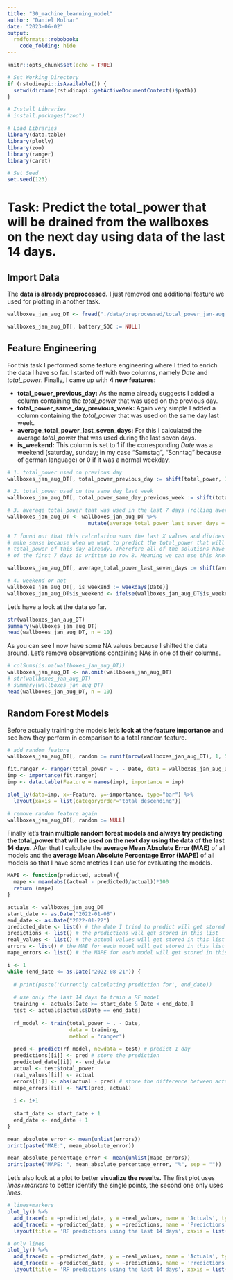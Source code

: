 ```yaml
---
title: "30_machine_learning_model"
author: "Daniel Molnar"
date: "2023-06-02"
output:
  rmdformats::robobook:
    code_folding: hide
---
```


```r
knitr::opts_chunk$set(echo = TRUE)

# Set Working Directory
if (rstudioapi::isAvailable()) {
  setwd(dirname(rstudioapi::getActiveDocumentContext()$path))
}

# Install Libraries
# install.packages("zoo")

# Load Libraries
library(data.table)
library(plotly)
library(zoo)
library(ranger)
library(caret)

# Set Seed
set.seed(123)
```

# Task: Predict the total_power that will be drained from the wallboxes on the next day using data of the last 14 days.

## Import Data

The **data is already preprocessed.** I just removed one additional feature we used for plotting in another task.

```r
wallboxes_jan_aug_DT <- fread("./data/preprocessed/total_power_jan-aug.csv")

wallboxes_jan_aug_DT[, battery_SOC := NULL]
```

## Feature Engineering

For this task I performed some feature engineering where I tried to enrich the data I have so far. I started off with two columns, namely *Date* and *total_power*. Finally, I came up with **4 new features:**

- **total_power_previous_day:** As the name already suggests I added a column containing the *total_power* that was used on the previous day.
- **total_power_same_day_previous_week:** Again very simple I added a column containing the *total_power* that was used on the same day last week.
- **average_total_power_last_seven_days:** For this I calculated the average *total_power* that was used during the last seven days.
- **is_weekend:** This column is set to 1 if the corresponding *Date* was a weekend (saturday, sunday; in my case "Samstag", "Sonntag" because of german language) or 0 if it was a normal weekday.

```r
# 1. total_power used on previous day
wallboxes_jan_aug_DT[, total_power_previous_day := shift(total_power, 1)]

# 2. total_power used on the same day last week
wallboxes_jan_aug_DT[, total_power_same_day_previous_week := shift(total_power, 7)]

# 3. average total_power that was used in the last 7 days (rolling average)
wallboxes_jan_aug_DT <- wallboxes_jan_aug_DT %>%
                          mutate(average_total_power_last_seven_days = rollmean(total_power, k = 7, fill = NA, align = "right"))
                                 
# I found out that this calculation sums the last X values and divides it by X and then writes it to row X, this doesn't
# make sense because when we want to predict the total_power that will be used on a day then we of course don't know the
# total_power of this day already. Therefore all of the solutions have to be shifted by 1. So that for example the rolling average
# of the first 7 days is written in row 8. Meaning we can use this knowledge to predict total_power on day 8.

wallboxes_jan_aug_DT[, average_total_power_last_seven_days := shift(average_total_power_last_seven_days, 1)]

# 4. weekend or not
wallboxes_jan_aug_DT[, is_weekend := weekdays(Date)]
wallboxes_jan_aug_DT$is_weekend <- ifelse(wallboxes_jan_aug_DT$is_weekend %in% c("Samstag", "Sonntag"), 1, 0)
```

Let's have a look at the data so far.

```r
str(wallboxes_jan_aug_DT)
summary(wallboxes_jan_aug_DT)
head(wallboxes_jan_aug_DT, n = 10)
```

As you can see I now have some NA values because I shifted the data around. Let's remove observations containing NAs in one of their columns.

```r
# colSums(is.na(wallboxes_jan_aug_DT))
wallboxes_jan_aug_DT <- na.omit(wallboxes_jan_aug_DT)
# str(wallboxes_jan_aug_DT)
# summary(wallboxes_jan_aug_DT)
head(wallboxes_jan_aug_DT, n = 10)
```

## Random Forest Models

Before actually training the models let's **look at the feature importance** and see how they perform in comparison to a total random feature.

```r
# add random feature
wallboxes_jan_aug_DT[, random := runif(nrow(wallboxes_jan_aug_DT), 1, 500)]

fit.ranger <- ranger(total_power ~ . - Date, data = wallboxes_jan_aug_DT, importance = "permutation")
imp <- importance(fit.ranger)
imp <- data.table(Feature = names(imp), importance = imp)

plot_ly(data=imp, x=~Feature, y=~importance, type="bar") %>%
  layout(xaxis = list(categoryorder="total descending"))

# remove random feature again
wallboxes_jan_aug_DT[, random := NULL]
```


Finally let's **train multiple random forest models and always try predicting the total_power that will be used on the next day using the data of the last 14 days.** After that I calculate the **average Mean Absolute Error (MAE)** of all models and the **average Mean Absolute Percentage Error (MAPE)** of all models so that I have some metrics I can use for evaluating the models.

```r
MAPE <- function(predicted, actual){
  mape <- mean(abs((actual - predicted)/actual))*100
  return (mape)
}

actuals <- wallboxes_jan_aug_DT
start_date <- as.Date("2022-01-08")
end_date <- as.Date("2022-01-22")
predicted_date <- list() # the date I tried to predict will get stored in this list
predictions <- list() # the predictions will get stored in this list
real_values <- list() # the actual values will get stored in this list
errors <- list() # the MAE for each model will get stored in this list
mape_errors <- list() # the MAPE for each model will get stored in this list

i <- 1
while (end_date <= as.Date("2022-08-21")) {
  
  # print(paste('Currently calculating prediction for', end_date))
  
  # use only the last 14 days to train a RF model
  training <- actuals[Date >= start_date & Date < end_date,]
  test <- actuals[actuals$Date == end_date]
  
  rf_model <- train(total_power ~ . - Date, 
                    data = training, 
                    method = "ranger")
  
  pred <- predict(rf_model, newdata = test) # predict 1 day
  predictions[[i]] <- pred # store the prediction
  predicted_date[[i]] <- end_date
  actual <- test$total_power
  real_values[[i]] <- actual
  errors[[i]] <- abs(actual - pred) # store the difference between actual and predicted value
  mape_errors[[i]] <- MAPE(pred, actual)
  
  i <- i+1
  
  start_date <- start_date + 1
  end_date <- end_date + 1
}

mean_absolute_error <- mean(unlist(errors))
print(paste("MAE:", mean_absolute_error))

mean_absolute_percentage_error <- mean(unlist(mape_errors))
print(paste("MAPE: ", mean_absolute_percentage_error, "%", sep = ""))
```

Let's also look at a plot to better **visualize the results.** The first plot uses *lines+markers* to better identify the single points, the second one only uses *lines*.

```r
# lines+markers
plot_ly() %>%
  add_trace(x = ~predicted_date, y = ~real_values, name = 'Actuals', type = 'scatter', mode = 'lines+markers') %>%
  add_trace(x = ~predicted_date, y = ~predictions, name = 'Predictions', type = 'scatter', mode = 'lines+markers') %>%
  layout(title = 'RF predictions using the last 14 days', xaxis = list(title="Date"), yaxis =list(title="kWh"))

# only lines
plot_ly() %>%
  add_trace(x = ~predicted_date, y = ~real_values, name = 'Actuals', type = 'scatter', mode = 'lines') %>%
  add_trace(x = ~predicted_date, y = ~predictions, name = 'Predictions', type = 'scatter', mode = 'lines') %>%
  layout(title = 'RF predictions using the last 14 days', xaxis = list(title="Date"), yaxis =list(title="kWh"))
```






